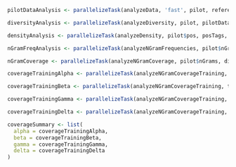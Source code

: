 
```r
pilotDataAnalysis <- parallelizeTask(analyzeData, 'fast', pilot, referenceFiles, directories, regexPatterns)
```

```r
diversityAnalysis <- parallelizeTask(analyzeDiversity, pilot, pilotDataAnalysis, directories, regexPatterns)   
```

```r
densityAnalysis <- parallelizeTask(analyzeDensity, pilot$pos, posTags, directories)  
```

```r
nGramFreqAnalysis <- parallelizeTask(analyzeNGramFrequencies, pilot$nGrams, directories)
```

```r
nGramCoverage <- parallelizeTask(analyzeNGramCoverage, pilot$nGrams, directories)
```

```r
coverageTrainingAlpha <- parallelizeTask(analyzeNGramCoverageTraining, training$alpha, validation, test, directories)   
```

```r
coverageTrainingBeta <- parallelizeTask(analyzeNGramCoverageTraining, training$beta, validation, test, directories)   
```

```r
coverageTrainingGamma <- parallelizeTask(analyzeNGramCoverageTraining, training$gamma, validation, test, directories)   
```

```r
coverageTrainingDelta <- parallelizeTask(analyzeNGramCoverageTraining, training$delta, validation, test, directories)   
```

```r
coverageSummary <- list(
  alpha = coverageTrainingAlpha,
  beta = coverageTrainingBeta,
  gamma = coverageTrainingGamma,
  delta = coverageTrainingDelta
)
```
